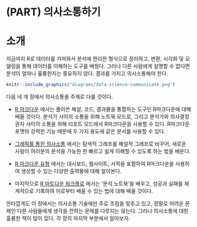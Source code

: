 # (PART) 의사소통하기 {-}

# 소개 {#communicate-intro}

지금까지 R로 데이터를 가져와서 분석에 편리한 형식으로 정리하고, 변환, 시각화 및 모델링을 통해 데이터를 이해하는 도구를 배웠다. 그러나 다른 사람에게 설명할 수 없다면 분석이 얼마나 훌륭한지는 중요하지 않다. 결과를 가지고 의사소통해야 한다.

```r
knitr::include_graphics("diagrams/data-science-communicate.png")
```


다음 네 개 장에서 의사소통을 주제로 다룰 것이다.

*    [R 마크다운](#rmarkdown) 에서는 풀어쓴 해설, 코드, 결과물을 통합하는 도구인 R마크다운에 대해 배울 것이다. 분석가 사이의 소통을 위해 노트북 모드로, 그리고 분석가와 의사결정권자 사이의 소통을 위해 리포트 모드에서 R마크다운을 사용할 수 있다. R마크다운 포맷의 강력한 기능 때문에 두 가지 용도에 같은 문서를 사용할 수 있다. 

*    [그래픽를 통한 의사소통](#Graphics-for-communication) 에서는 탐색적 그래프를 해설적 그래프로 바꾸어, 새로운 사람이 여러분의 분석을 가능한 한 빠르고 쉽게 이해할 수 있도록 하는 법을 배운다.

*    [R 마크다운 유형](#rmarkdown-formats) 에서는 대시보드, 웹사이트, 서적을 포함하여 R마크다운을 사용하여 생성할 수 있는 다양한 출력물에 대해 알아본다.

*    마지막으로 [R 마트다운 워크플로](#rmarkdonw-workflow) 에서는 ’분석 노트북’을 배우고, 성공과 실패를 체계적으로 기록하여 이로부터 배울 수 있는 법에 대해 배울 것이다.

안타깝게도 이 장에서는 의사소통 기술에만 주로 초점을 맞추고 있고, 정말로 어려운 문제인 다른 사람들에게 생각을 전하는 문제를 다루지는 않는다. 그러나 의사소통에 대한 훌륭한 책이 많이 있다. 각 장의 마지막 부분에서 알아보자. 
